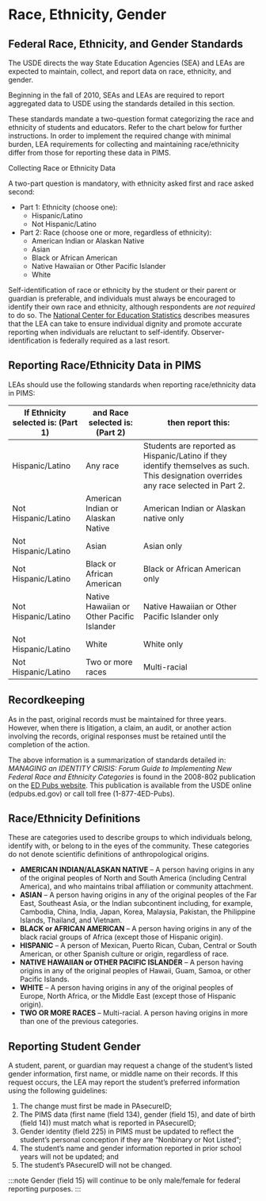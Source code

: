 # Race, Ethnicity, Gender

## Federal Race, Ethnicity, and Gender Standards

The USDE directs the way State Education Agencies (SEA) and LEAs are expected to maintain, collect, and report data on race, ethnicity, and gender.

Beginning in the fall of 2010, SEAs and LEAs are required to report aggregated data to USDE using the standards detailed in this section.

These standards mandate a two-question format categorizing the race and ethnicity of students and educators. Refer to the chart below for further instructions. In order to implement the required change with minimal burden, LEA requirements for collecting and maintaining race/ethnicity differ from those for reporting these data in PIMS.

Collecting Race or Ethnicity Data

A two-part question is mandatory, with ethnicity asked first and race asked second:

-   Part 1: Ethnicity (choose one):
    -   Hispanic/Latino
    -   Not Hispanic/Latino
-   Part 2: Race (choose one or more, regardless of ethnicity):
    -   American Indian or Alaskan Native
    -   Asian
    -   Black or African American
    -   Native Hawaiian or Other Pacific Islander
    -   White

Self-identification of race or ethnicity by the student or their parent or guardian is preferable, and individuals must always be encouraged to identify their own race and ethnicity, although respondents are *not required* to do so. The [National Center for Education Statistics](https://nces.ed.gov/pubs2008/rediguide/ch4_3.asp) describes measures that the LEA can take to ensure individual dignity and promote accurate reporting when individuals are reluctant to self-identify. Observer-identification is federally required as a last resort.

## Reporting Race/Ethnicity Data in PIMS

LEAs should use the following standards when reporting race/ethnicity data in PIMS:

| **If Ethnicity selected is: (Part 1)** | **and Race selected is: (Part 2)**        |  **then report this:**                                                                                                                |
|----------------------------------------|-------------------------------------------|---------------------------------------------------------------------------------------------------------------------------------------|
| Hispanic/Latino                        | Any race                                  | Students are reported as Hispanic/Latino if they identify themselves as such. This designation overrides any race selected in Part 2. |
| Not Hispanic/Latino                    | American Indian or Alaskan Native         | American Indian or Alaskan native only                                                                                                |
| Not Hispanic/Latino                    | Asian                                     | Asian only                                                                                                                            |
| Not Hispanic/Latino                    | Black or African American                 | Black or African American only                                                                                                        |
| Not Hispanic/Latino                    | Native Hawaiian or Other Pacific Islander | Native Hawaiian or Other Pacific Islander only                                                                                        |
| Not Hispanic/Latino                    | White                                     | White only                                                                                                                            |
| Not Hispanic/Latino                    | Two or more races                         | Multi-racial                                                                                                                          |

## Recordkeeping

As in the past, original records must be maintained for three years. However, when there is litigation, a claim, an audit, or another action involving the records, original responses must be retained until the completion of the action.

The above information is a summarization of standards detailed in: *MANAGING an IDENTITY CRISIS: Forum Guide to Implementing New Federal Race and Ethnicity Categories* is found in the 2008-802 publication on the [ED Pubs website](https://www.ed.gov/edpubs). This publication is available from the USDE online (edpubs.ed.gov) or call toll free (1-877-4ED-Pubs).

## Race/Ethnicity Definitions

These are categories used to describe groups to which individuals belong, identify with, or belong to in the eyes of the community. These categories do not denote scientific definitions of anthropological origins.

-   **AMERICAN INDIAN/ALASKAN NATIVE** – A person having origins in any of the original peoples of North and South America (including Central America), and who maintains tribal affiliation or community attachment.
-   **ASIAN** – A person having origins in any of the original peoples of the Far East, Southeast Asia, or the Indian subcontinent including, for example, Cambodia, China, India, Japan, Korea, Malaysia, Pakistan, the Philippine Islands, Thailand, and Vietnam.
-   **BLACK or AFRICAN AMERICAN** – A person having origins in any of the black racial groups of Africa (except those of Hispanic origin).
-   **HISPANIC** – A person of Mexican, Puerto Rican, Cuban, Central or South American, or other Spanish culture or origin, regardless of race.
-   **NATIVE HAWAIIAN or OTHER PACIFIC ISLANDER** – A person having origins in any of the original peoples of Hawaii, Guam, Samoa, or other Pacific Islands.
-   **WHITE** – A person having origins in any of the original peoples of Europe, North Africa, or the Middle East (except those of Hispanic origin).
-   **TWO OR MORE RACES** – Multi-racial. A person having origins in more than one of the previous categories.

## Reporting Student Gender

A student, parent, or guardian may request a change of the student’s listed gender information, first name, or middle name on their records. If this request occurs, the LEA may report the student’s preferred information using the following guidelines:

1.  The change must first be made in PAsecureID;
2.  The PIMS data (first name (field 134), gender (field 15), and date of birth (field 14)) must match what is reported in PAsecureID;
3.  Gender identity (field 225) in PIMS must be updated to reflect the student’s personal conception if they are “Nonbinary or Not Listed”;
4.  The student’s name and gender information reported in prior school years will not be updated; and
5.  The student’s PAsecureID will not be changed.

:::note
Gender (field 15) will continue to be only male/female for federal reporting purposes.
:::